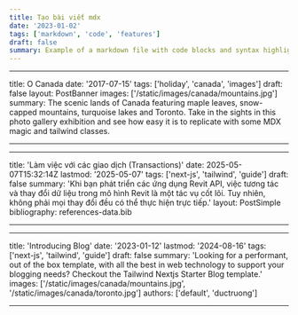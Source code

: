 ```yaml
---
title: Tạo bài viết mdx
date: '2023-01-02'
tags: ['markdown', 'code', 'features']
draft: false
summary: Example of a markdown file with code blocks and syntax highlighting
---
```


---

title: O Canada
date: '2017-07-15'
tags: ['holiday', 'canada', 'images']
draft: false
layout: PostBanner
images: ['/static/images/canada/mountains.jpg']
summary: The scenic lands of Canada featuring maple leaves, snow-capped mountains, turquoise lakes and Toronto. Take in the sights in this photo gallery exhibition and see how easy it is to replicate with some MDX magic and tailwind classes.

---

---

title: 'Làm việc với các giao dịch (Transactions)'
date: 2025-05-07T15:32:14Z
lastmod: '2025-05-07'
tags: ['next-js', 'tailwind', 'guide']
draft: false
summary: 'Khi bạn phát triển các ứng dụng Revit API, việc tương tác và thay đổi dữ liệu trong mô hình Revit là một tác vụ cốt lõi. Tuy nhiên, không phải mọi thay đổi đều có thể thực hiện trực tiếp.'
layout: PostSimple
bibliography: references-data.bib

---

---

title: 'Introducing Blog'
date: '2023-01-12'
lastmod: '2024-08-16'
tags: ['next-js', 'tailwind', 'guide']
draft: false
summary: 'Looking for a performant, out of the box template, with all the best in web technology to support your blogging needs? Checkout the Tailwind Nextjs Starter Blog template.'
images: ['/static/images/canada/mountains.jpg', '/static/images/canada/toronto.jpg']
authors: ['default', 'ductruong']

---
